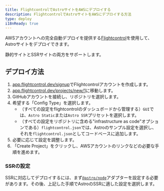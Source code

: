 ```yaml
---
title: FlightcontrolでAstroサイトをAWSにデプロイする
description: FlightcontrolでAstroサイトをAWSにデプロイする方法
type: deploy
i18nReady: true
---
```


AWSアカウントへの完全自動デプロイを提供する[Flightcontrol](https://www.flightcontrol.dev?ref=astro)を使用して、Astroサイトをデプロイできます。

静的サイトとSSRサイトの両方をサポートします。

## デプロイ方法

1. [app.flightcontrol.dev/signup](https://app.flightcontrol.dev/signup?ref=astro)でFlightcontrolアカウントを作成します。
1. [app.flightcontrol.dev/projects/new/1](https://app.flightcontrol.dev/projects/new/1)に移動します。
1. GitHubアカウントを接続し、リポジトリを選択します。
1. 希望する「Config Type」を選択します。
    - （すべての設定をflightcontrolのダッシュボードから管理する）`GUI`では、`Astro Static`または`Astro SSR`プリセットを選択します。
    - （すべての設定をリポジトリに含める"infrastructure as code"オプションである）`flightcontrol.json`では、Astroのサンプル設定を選択し、それを`flightcontrol.json`としてコードベースに追加します。
1. 必要に応じて設定を調整します。
1. 「Create Project」をクリックし、AWSアカウントのリンクなどの必要な手順を進めます。

### SSRの設定

SSRに対応してデプロイするには、まず[`@astro/node`](/ja/guides/integrations-guide/node/)アダプターを設定する必要があります。その後、上記した手順でAstroのSSRに適した設定を選択します。
